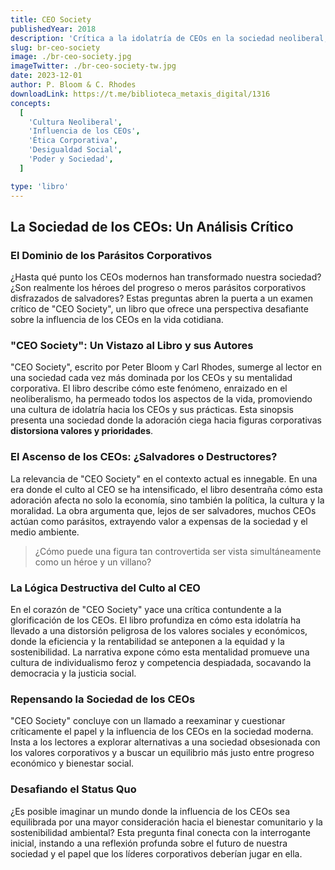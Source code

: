 ```yaml
---
title: CEO Society
publishedYear: 2018
description: 'Crítica a la idolatría de CEOs en la sociedad neoliberal, revelando su rol en la perpetuación de desigualdades y crisis globales, y cuestionando la moralidad de su influencia omnipresente.'
slug: br-ceo-society
image: ./br-ceo-society.jpg
imageTwitter: ./br-ceo-society-tw.jpg
date: 2023-12-01
author: P. Bloom & C. Rhodes
downloadLink: https://t.me/biblioteca_metaxis_digital/1316
concepts:
  [
    'Cultura Neoliberal',
    'Influencia de los CEOs',
    'Ética Corporativa',
    'Desigualdad Social',
    'Poder y Sociedad',
  ]

type: 'libro'
---
```


## La Sociedad de los CEOs: Un Análisis Crítico

### El Dominio de los Parásitos Corporativos

¿Hasta qué punto los CEOs modernos han transformado nuestra sociedad? ¿Son realmente los héroes del progreso o meros parásitos corporativos disfrazados de salvadores? Estas preguntas abren la puerta a un examen crítico de "CEO Society", un libro que ofrece una perspectiva desafiante sobre la influencia de los CEOs en la vida cotidiana.

### "CEO Society": Un Vistazo al Libro y sus Autores

"CEO Society", escrito por Peter Bloom y Carl Rhodes, sumerge al lector en una sociedad cada vez más dominada por los CEOs y su mentalidad corporativa. El libro describe cómo este fenómeno, enraizado en el neoliberalismo, ha permeado todos los aspectos de la vida, promoviendo una cultura de idolatría hacia los CEOs y sus prácticas. Esta sinopsis presenta una sociedad donde la adoración ciega hacia figuras corporativas **distorsiona valores y prioridades**.

### El Ascenso de los CEOs: ¿Salvadores o Destructores?

La relevancia de "CEO Society" en el contexto actual es innegable. En una era donde el culto al CEO se ha intensificado, el libro desentraña cómo esta adoración afecta no solo la economía, sino también la política, la cultura y la moralidad. La obra argumenta que, lejos de ser salvadores, muchos CEOs actúan como parásitos, extrayendo valor a expensas de la sociedad y el medio ambiente.

> ¿Cómo puede una figura tan controvertida ser vista simultáneamente como un héroe y un villano?

### La Lógica Destructiva del Culto al CEO

En el corazón de "CEO Society" yace una crítica contundente a la glorificación de los CEOs. El libro profundiza en cómo esta idolatría ha llevado a una distorsión peligrosa de los valores sociales y económicos, donde la eficiencia y la rentabilidad se anteponen a la equidad y la sostenibilidad. La narrativa expone cómo esta mentalidad promueve una cultura de individualismo feroz y competencia despiadada, socavando la democracia y la justicia social.

### Repensando la Sociedad de los CEOs

"CEO Society" concluye con un llamado a reexaminar y cuestionar críticamente el papel y la influencia de los CEOs en la sociedad moderna. Insta a los lectores a explorar alternativas a una sociedad obsesionada con los valores corporativos y a buscar un equilibrio más justo entre progreso económico y bienestar social.

### Desafiando el Status Quo

¿Es posible imaginar un mundo donde la influencia de los CEOs sea equilibrada por una mayor consideración hacia el bienestar comunitario y la sostenibilidad ambiental? Esta pregunta final conecta con la interrogante inicial, instando a una reflexión profunda sobre el futuro de nuestra sociedad y el papel que los líderes corporativos deberían jugar en ella.
